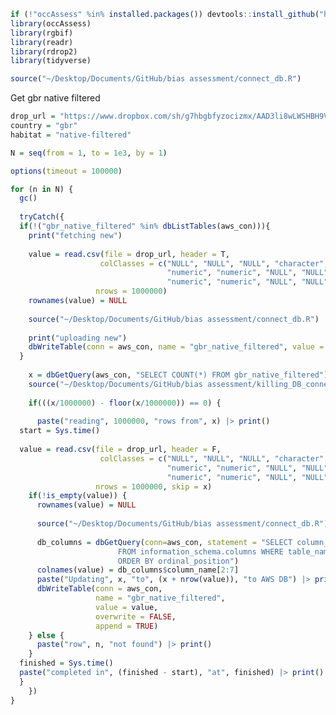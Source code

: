 ```r
if (!"occAssess" %in% installed.packages()) devtools::install_github("https://github.com/robboyd/occAssess")
library(occAssess)
library(rgbif)
library(readr)
library(rdrop2)
library(tidyverse)

source("~/Desktop/Documents/GitHub/bias assessment/connect_db.R")
```

Get gbr native filtered

```r
drop_url = "https://www.dropbox.com/sh/g7hbgbfyzocizmx/AAD3li8wLWSHBH9Vv7mYcO2ba/GBR/GBR-native-filtered.csv?dl=1"
country = "gbr"
habitat = "native-filtered"

N = seq(from = 1, to = 1e3, by = 1)

options(timeout = 100000)

for (n in N) {
  gc()
  
  tryCatch({
  if(!("gbr_native_filtered" %in% dbListTables(aws_con))){
    print("fetching new")
    
    value = read.csv(file = drop_url, header = T,
                    colClasses = c("NULL", "NULL", "NULL", "character","NULL", "NULL", "NULL", "NULL", 
                                   "numeric", "numeric", "NULL", "NULL", "numeric", "NULL",
                                   "numeric", "numeric", "NULL", "NULL", "NULL", "NULL", "NULL", "NULL", "NULL"),
                   nrows = 1000000)
    rownames(value) = NULL
    
    source("~/Desktop/Documents/GitHub/bias assessment/connect_db.R")
    
    print("uploading new")
    dbWriteTable(conn = aws_con, name = "gbr_native_filtered", value = value)
  } 
  
    x = dbGetQuery(aws_con, "SELECT COUNT(*) FROM gbr_native_filtered")$count
    source("~/Desktop/Documents/GitHub/bias assessment/killing_DB_connections.R")
    
    if(((x/1000000) - floor(x/1000000)) == 0) {
      
      paste("reading", 1000000, "rows from", x) |> print()
  start = Sys.time()
  
  value = read.csv(file = drop_url, header = F,
                    colClasses = c("NULL", "NULL", "NULL", "character","NULL", "NULL", "NULL", "NULL", 
                                   "numeric", "numeric", "NULL", "NULL", "numeric", "NULL",
                                   "numeric", "numeric", "NULL", "NULL", "NULL", "NULL", "NULL", "NULL", "NULL"),
                   nrows = 1000000, skip = x)
    if(!is_empty(value)) {
      rownames(value) = NULL
    
      source("~/Desktop/Documents/GitHub/bias assessment/connect_db.R")
      
      db_columns = dbGetQuery(conn=aws_con, statement = "SELECT column_name 
                        FROM information_schema.columns WHERE table_name = 'gbr_native_filtered' 
                        ORDER BY ordinal_position")
      colnames(value) = db_columns$column_name[2:7]
      paste("Updating", x, "to", (x + nrow(value)), "to AWS DB") |> print()
      dbWriteTable(conn = aws_con, 
                   name = "gbr_native_filtered", 
                   value = value, 
                   overwrite = FALSE,
                   append = TRUE)
    } else {
      paste("row", n, "not found") |> print() 
    }
  finished = Sys.time()
  paste("completed in", (finished - start), "at", finished) |> print()
  }
    })
}
```
